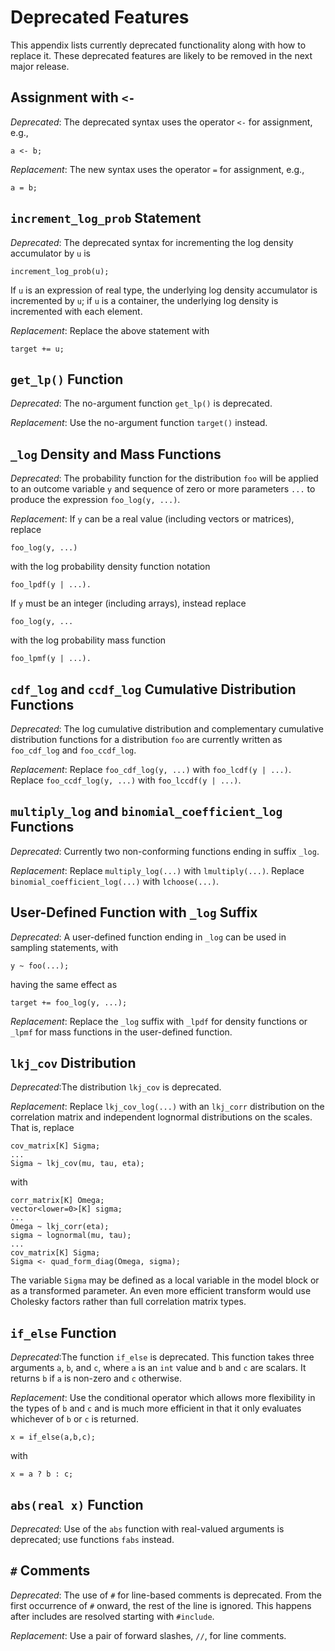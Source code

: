 # Deprecated Features {#deprecated-features.appendix}

This appendix lists currently deprecated functionality along with how
to replace it.  These deprecated features are likely to be removed in
the next major release.  


## Assignment with `<-`

*Deprecated*: The deprecated syntax uses the operator `<-` for
  assignment, e.g.,

```
a <- b;
```

*Replacement*: The new syntax uses the operator `=` for assignment,
  e.g.,
  
```
a = b;
```


## `increment_log_prob` Statement


*Deprecated*: The deprecated syntax for incrementing the log density
  accumulator by `u` is

```
increment_log_prob(u);
```

If `u` is an expression of real type, the underlying log density
accumulator is incremented by `u`; if `u` is a container, the
underlying log density is incremented with each element.

*Replacement*: Replace the above statement with

```
target += u;
```


## `get_lp()` Function


*Deprecated*: The no-argument function `get_lp()` is deprecated.

*Replacement*: Use the no-argument function `target()` instead.


## `_log` Density and Mass Functions


*Deprecated*: The probability function for the distribution `foo` will
be applied to an outcome variable `y` and sequence of zero or more
parameters `...` to produce the expression `foo_log(y, ...)`.

*Replacement*: If `y` can be a real value (including vectors
or matrices), replace

```
foo_log(y, ...)
```

with the log probability density function notation

```
foo_lpdf(y | ...).
```

If `y` must be an integer (including arrays), instead replace

```
foo_log(y, ...
```

with the log probability mass function

```
foo_lpmf(y | ...).
```


## `cdf_log` and `ccdf_log` Cumulative Distribution Functions


*Deprecated*: The log cumulative distribution and complementary
cumulative distribution functions for a distribution `foo` are
currently written as `foo_cdf_log` and `foo_ccdf_log`.

*Replacement*: Replace `foo_cdf_log(y, ...)` with `foo_lcdf(y | ...)`.
Replace `foo_ccdf_log(y, ...)` with `foo_lccdf(y | ...)`.


## `multiply_log` and `binomial_coefficient_log` Functions

*Deprecated*: Currently two non-conforming functions ending in suffix
  `_log`.

*Replacement*: Replace `multiply_log(...)` with `lmultiply(...)`.
 Replace `binomial_coefficient_log(...)` with `lchoose(...)`.


## User-Defined Function with `_log` Suffix

*Deprecated*: A user-defined function ending in `_log` can
  be used in sampling statements, with

```
y ~ foo(...);
```

having the same effect as

```
target += foo_log(y, ...);
```

*Replacement*: Replace the `_log` suffix with `_lpdf` for density
functions or `_lpmf` for mass functions in the user-defined function.


## `lkj_cov` Distribution

*Deprecated*:The distribution `lkj_cov` is deprecated.

*Replacement*: Replace `lkj_cov_log(...)` with an `lkj_corr`
  distribution on the correlation matrix and independent lognormal
  distributions on the scales.  That is, replace

```
cov_matrix[K] Sigma;
...
Sigma ~ lkj_cov(mu, tau, eta);
```

with

```
corr_matrix[K] Omega;
vector<lower=0>[K] sigma;
...
Omega ~ lkj_corr(eta);
sigma ~ lognormal(mu, tau);
...
cov_matrix[K] Sigma;
Sigma <- quad_form_diag(Omega, sigma);
```

The variable `Sigma` may be defined as a local variable in the model
block or as a transformed parameter.  An even more efficient transform
would use Cholesky factors rather than full correlation matrix types.


## `if_else` Function

*Deprecated*:The function `if_else` is deprecated.  This function
takes three arguments `a`, `b`, and `c`, where `a` is an `int` value
and `b` and `c` are scalars. It returns `b` if `a` is non-zero and `c`
otherwise.

*Replacement*: Use the conditional operator which allows more
flexibility in the types of `b` and `c` and is much more efficient in
that it only evaluates whichever of `b` or `c` is returned.

```
x = if_else(a,b,c);
```

with

```
x = a ? b : c;
```

## `abs(real x)` Function

*Deprecated*: Use of the `abs` function with real-valued arguments
              is deprecated; use functions `fabs` instead.

## `#` Comments


*Deprecated*: The use of `#` for line-based comments is
  deprecated.  From the first occurrence of `#` onward, the rest
  of the line is ignored.  This happens after includes are resolved
  starting with `#include`.

*Replacement*: Use a pair of forward slashes, `//`, for line
  comments.



